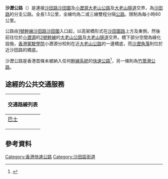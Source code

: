 {{Infobox Hong Kong Street
|   中文街道名稱    =  沙瀝公路
|   英文街道名稱    =  Sha Lek Highway
|   圖片    =  File:Sha Lek Highway 2010.jpg
|   圖片說明    = 沙瀝公路 (2010年)
|   隸屬幹線     =  
|   路段總長度    =  1.5
|   車速限制    =  80
|   行車線數量    =  4線或6線雙程（2線或3線雙程分隔道路）
|   所在地區    =  {{HKG}}[[新界|新界東]][[沙田區|沙田區]]
|   起點    =  [[沙田路_(香港)|沙田路]][[沙田圍|沙田圍]]入口
|   終點    =  [[小瀝源|小瀝源]][[大老山公路|大老山公路]]及[[大老山隧道|大老山隧道]]交界
|   道路命名日期    =  
|   命名文件    =  
|   道路動工日期    =  1988年
|   道路興建計劃    =  
|   道路舊名資料    =  T5路<ref>[http://www.hk-place.com/view.php?id=320 道路及鐵路－未命名道路編號] {{Wayback|url=http://www.hk-place.com/view.php?id=320 |date=20101123184918 }}，[[香港地方_(網站)|香港地方]]</ref>
|   通車日期    =  1991年6月26日
}}
'''沙瀝公路'''（{{lang-en|Sha Lek Highway}}）是連接[[沙田路_(香港)|沙田路]][[沙田圍|沙田圍]]及[[小瀝源|小瀝源]][[大老山公路|大老山公路]]及[[大老山隧道|大老山隧道]]交界，為[[沙田路_(香港)|沙田路]]的分支公路。全長1.5公里，全線均為二或三線雙程分隔[[公路|公路]]。限制為每小時80公里。

公路由[[香港1號幹線|1號幹線]][[沙田路_(香港)|沙田路]][[沙田圍|沙田圍]]入口起，以高架橋形式在[[沙田圍路|沙田圍路]]上方及東側，然後前往位於[[小瀝源|小瀝源]]的[[香港2號幹線|2號幹線]]的[[大老山公路|大老山公路]]及[[大老山隧道|大老山隧道]]交界。橋下部分空間為綠化設施，[[香港駕駛學院|香港駕駛學院]]小瀝源分校則在近[[大老山公路|大老山公路]]的一邊橋底，而[[沙瀝角落|沙瀝角落]]則位於近沙田路的橋底。

沙瀝公路是香港首條未被納入任何[[香港幹線編號系統|幹線系統]]的[[快速公路|快速公路]]<ref>{{source|url=http://www.gld.gov.hk/egazette/pdf/20071126/cgn200711264159.pdf|title=道路交通條例 (第374章)--根據第123條指定的快速公路—香港特區政府憲報第4159號公告|author=香港特別行政區政府運輸署|pub=政府物流服務署|5=香港特別行政區政府物流服務署署長|date=2007年6月29日}} {{Wayback|url=http://www.gld.gov.hk/egazette/pdf/20071126/cgn200711264159.pdf |date=20201214214243 }}</ref>，另一條則為[[竹篙灣公路|竹篙灣公路]]。

==途經的公共交通服務==
{| class="mw-collapsible mw-collapsed wikitable" style="background:white; margin: 0 auto; width: auto;"  
! 交通路線列表
|-
|
;[[香港巴士|巴士]]
{{九龍新界巴士簡單列表|40E|80X|82D|87E|88|88X|281X|798|798A|798B|893}}
{{過海隧道巴士簡單列表|686|980X|981P|988}}
{{新界專線小巴簡單列表|805S}}
|}

==參考資料==
{{reflist}}

{{香港快速公路}}
[[Category:香港快速公路|Category:香港快速公路]]
[[Category:沙田區街道|Category:沙田區街道]]